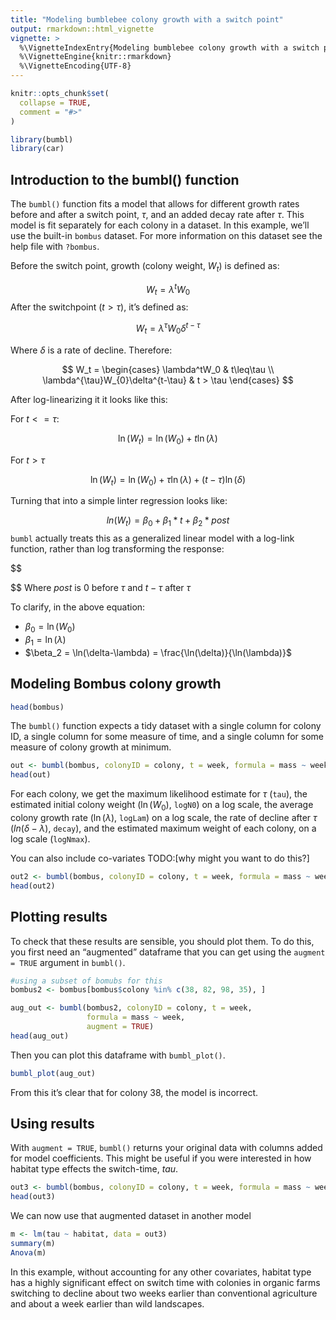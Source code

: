 ```yaml
---
title: "Modeling bumblebee colony growth with a switch point"
output: rmarkdown::html_vignette
vignette: >
  %\VignetteIndexEntry{Modeling bumblebee colony growth with a switch point}
  %\VignetteEngine{knitr::rmarkdown}
  %\VignetteEncoding{UTF-8}
---
```


```r
knitr::opts_chunk$set(
  collapse = TRUE,
  comment = "#>"
)
```

```r
library(bumbl)
library(car)
```

## Introduction to the bumbl() function

The `bumbl()` function fits a model that allows for different growth rates before and after a switch point, $\tau$, and an added decay rate after $\tau$. This model is fit separately for each colony in a dataset.  In this example, we'll use the built-in `bombus` dataset.  For more information on this dataset see the help file with `?bombus`.

Before the switch point, growth (colony weight, $W_t$) is defined as:

$$
W_t = \lambda^tW_0
$$
After the switchpoint ($t > \tau$), it's defined as:

$$
W_t = \lambda^{\tau}W_{0}\delta^{t-\tau}
$$

Where $\delta$ is a rate of decline.  Therefore:

$$
W_t = 
  \begin{cases}
  \lambda^tW_0 & t\leq\tau \\
  \lambda^{\tau}W_{0}\delta^{t-\tau} & t > \tau
  \end{cases}
$$


After log-linearizing it it looks like this:

For $t<=\tau$:

$$
\ln(W_t) = \ln(W_0) + t\ln(\lambda)
$$


For $t>\tau$

$$
\ln(W_t) = \ln(W_0) + \tau\ln(\lambda) + (t-\tau)\ln(\delta)
$$

Turning that into a simple linter regression looks like:

$$
ln(W_t) = \beta_0 + \beta_1*t + \beta_2*post
$$
`bumbl` actually treats this as a generalized linear model with a log-link function, rather than log transforming the response:

$$

$$
Where *post* is $0$ before $\tau$ and $t-\tau$ after $\tau$

To clarify, in the above equation:

- $\beta_0 = \ln(W_0)$
- $\beta_1 = \ln(\lambda)$
- $\beta_2 = \ln(\delta-\lambda) = \frac{\ln(\delta)}{\ln(\lambda)}$

## Modeling Bombus colony growth

```r
head(bombus)
```

The `bumbl()` function expects a tidy dataset with a single column for colony ID, a single column for some measure of time, and a single column for some measure of colony growth at minimum.

```r
out <- bumbl(bombus, colonyID = colony, t = week, formula = mass ~ week)
head(out)
```

For each colony, we get the maximum likelihood estimate for $\tau$ (`tau`), the estimated initial colony weight ($\ln({W_0})$, `logN0`) on a log scale, the average colony growth rate ($\ln(\lambda)$, `logLam`) on a log scale, the rate of decline after $\tau$ ($ln(\delta - \lambda)$, `decay`), and the estimated maximum weight of each colony, on a log scale (`logNmax`).

You can also include co-variates 
TODO:[why might you want to do this?]

```r
out2 <- bumbl(bombus, colonyID = colony, t = week, formula = mass ~ week * cum_floral)
head(out2)
```


## Plotting results

To check that these results are sensible, you should plot them.  To do this, you first need an "augmented" dataframe that you can get using the `augment = TRUE` argument in `bumbl()`.

```r
#using a subset of bomubs for this
bombus2 <- bombus[bombus$colony %in% c(38, 82, 98, 35), ]

aug_out <- bumbl(bombus2, colonyID = colony, t = week,
                 formula = mass ~ week, 
                 augment = TRUE)
head(aug_out)
```

Then you can plot this dataframe with `bumbl_plot()`.

```r
bumbl_plot(aug_out)
```

From this it's clear that for colony 38, the model is incorrect.


## Using results

With `augment = TRUE`, `bumbl()` returns your original data with columns added for model coefficients.  This might be useful if you were interested in how habitat type effects the switch-time, $tau$.

```r
out3 <- bumbl(bombus, colonyID = colony, t = week, formula = mass ~ week, augment = TRUE)
head(out3)
```

We can now use that augmented dataset in another model

```r
m <- lm(tau ~ habitat, data = out3)
summary(m)
Anova(m)
```

In this example, without accounting for any other covariates, habitat type has a highly significant effect on switch time with colonies in organic farms switching to decline about two weeks earlier than conventional agriculture and about a week earlier than wild landscapes. 




